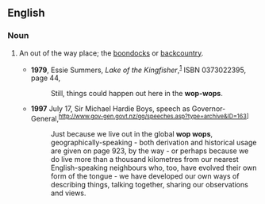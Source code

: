 {{rfc}}
==English==

===Noun===
{{en-noun|-}}

# {{New Zealand}} An out of the way place; the [[boondocks]] or [[backcountry]].  
#*'''1979''', Essie Summers, ''Lake of the Kingfisher'',<sup>[http://books.google.com/books?id=WzvHkdA3q2wC]</sup> ISBN 0373022395, page 44,
#*:Still, things could happen out here in the '''wop-wops'''.
#*'''1997''' July 17, Sir Michael Hardie Boys, speech as Governor-General,<sup>http://www.gov-gen.govt.nz/gg/speeches.asp?type=archive&amp;ID=163]</sup>
#*:Just because we live out in the global '''wop wops''', geographically-speaking - both derivation and historical usage are given on page 923, by the way - or perhaps because we do live more than a thousand kilometres from our nearest English-speaking neighbours who, too, have evolved their own form of the tongue - we have developed our own ways of describing things, talking together, sharing our observations and views.